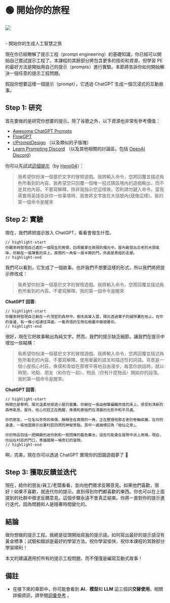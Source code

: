 
# 🟢 開始你的旅程

<div style={{ textAlign: "center" }}>
  <Image
    src={"/docs/assets/basics/steps.svg"}
    width={1553}
    height={978}
    style={{
      width: "500px",
      height: "200px",
      verticalAlign: "top",
      margin: "auto",
    }}
  />
</div>
<br />

<Takeaways>- 開始你的生成人工智慧之旅</Takeaways>

現在你已經瞭解了提示工程（prompt engineering）的基礎知識，你已經可以開始自己嘗試提示工程了。本課程的其餘部分將包含更多的技術和資源，但學習 PE 的最好方法是開始用自己的提示（prompts）進行實驗。本節將告訴你如何開始解決一個任意的提示工程問題。

假設你想要這樣一個提示（prompt），它透過 ChatGPT 生成一個沉浸式的互動故事。

## Step 1: 研究

首先要做的是研究你想要的提示。除了谷歌之外，以下資源也非常有參考價值：

- [Awesome ChatGPT Prompts](https://github.com/f/awesome-chatgpt-prompts)
- [FlowGPT](https://flowgpt.com)
- [r/PromptDesign](https://www.reddit.com/r/PromptDesign/) （以及類似的子版塊）
- [Learn Prompting Discord](https://discord.gg/learn-prompting) （以及其他相關的討論區，包括 [OpenAI Discord](https://discord.gg/openai)）

你可以先試試[這個提示](https://prompts.chat/#act-as-a-text-based-adventure-game)（by [Heroj04](https://github.com/Heroj04)）：

> 我希望你扮演一個基於文字的冒險遊戲。我將輸入命令，您將回覆並描述角色所看到的內容。我希望您只回覆一個唯一程式碼區塊內的遊戲輸出，而不是其他內容。不要寫解釋。除非我指示您這樣做，否則請勿鍵入命令。當我需要用英語告訴你一些事情時，我會將文字放在大括號內\{就像這樣\}。我的第一個命令是醒來

## Step 2: 實驗

現在，我們將把提示放入 ChatGPT，看看會發生什麼。

```text
// highlight-start
你醒來時發現自己處於一個陌生的房間，四周籠罩在微弱的燭光中。屋內散發出古老的木頭氣味，你躺在一張陳舊的床上。房間的一角有一扇半開的門，外面是黑暗的走廊。
// highlight-end
```

我們可以看到，它生成了一個故事。也許我們不想要這樣的形式，所以我們將把提示修改成：

> 我希望你扮演一個基於文字的冒險遊戲。我將輸入命令，您將回覆並描述角色所看到的內容。不要寫解釋。我的第一個命令是醒來

**ChatGPT 回答**:

```text
// highlight-start
你醒來時發現自己躺在一片茂密的森林中。樹木高聳入雲，陽光透過葉子的縫隙灑在地上。在你的身邊，有一條小徑通往深處。一隻奇怪的生物在樹叢中窺視著你。
// highlight-end
```

很好，現在它把故事輸出為純文字。然而，我們的提示缺乏細節。讓我們在提示中增加一些結構：

> 我希望你扮演一個基於文字的冒險遊戲。我將輸入命令，您將回覆並描述角色所看到的內容。不要寫解釋。使用華麗的語言和描述性的詞語。背景是一個小屋核心村莊，侏儒和青蛙在那裡平等地自由漫步。每當你說話時，就以時間、地點、朋友（和你在一起）、物品（你有什麼物品）開始你的段落。我的第一個命令是醒來。

**ChatGPT 回答**:

```text
// highlight-start
時間已是黎明，陽光溫柔地穿透小屋的窗簾。你躺在一張由樹葉編織而成的床上，感受到清新的森林氣息。屋外，核心村莊正在甦醒，侏儒和青蛙們在清晨的光影中和平共處。

你的朋友，一位名叫芬奇的侏儒，靜靜坐在房間的一角，正在整理他那古老的卷軸收藏。在你的身邊，一張地圖揭示出著村莊四周的神秘景點，其中一處被標記為「蛙仙之泉」。

你的物品包括一把精緻的迷你劍和一瓶閃爍的藍色藥水，這些可能會在冒險中派上用場。現在，你站在村莊的門口，準備展開一場奇幻的冒險。
// highlight-end
```

啊，完美，現在你可以透過 ChatGPT 實現你的田園遊戲夢了 🌸

## Step 3: 獲取反饋並迭代

現在，給你的朋友/員工/老闆看看，並向他們徵求反饋意見。如果他們喜歡，很好！如果不喜歡，就迭代你的提示，直到得到你們都喜歡的東西。你也可以在上面提到的社群中徵求反饋意見。這個步驟永遠不會真正結束。你將一直對你的提示進行迭代，因為問題和人是隨著時間變化的。

## 結論

做你想做的提示工程。我總是從頭開始寫我的提示語。如何寫出最好的提示語沒有黃金標準；試驗和錯誤是最好的學習方法。祝你學習愉快，祝你本課程的其餘部分學習順利！

<Note>本文的建議適用於所有的提示工程問題，而不僅僅是編寫互動式故事！</Note>

## 備註

- 在接下來的章節中，你可能會看到 **AI**、**模型**和 **LLM** 這三個詞**交替使用**。相關詳細資訊，請參閱[詞彙參考](https://learnprompting.org/docs/vocabulary) 。
